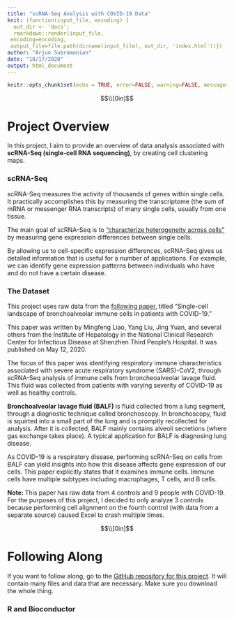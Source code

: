 ```yaml
---
title: "scRNA-Seq Analysis with COVID-19 Data"
knit: (function(input_file, encoding) {
  out_dir <- 'docs';
  rmarkdown::render(input_file,
 encoding=encoding,
 output_file=file.path(dirname(input_file), out_dir, 'index.html'))})
author: "Arjun Subramanian"
date: "10/17/2020"
output: html_document
---
```


```r
knitr::opts_chunk$set(echo = TRUE, error=FALSE, warning=FALSE, message=FALSE, results = "hide")
```

$$\\[0in]$$

# Project Overview

In this project, I aim to provide an overview of data analysis associated with **scRNA-Seq (single-cell RNA sequencing)**, by creating cell clustering maps.  

### scRNA-Seq

scRNA-Seq measures the activity of thousands of genes within single cells. It practically accomplishes this by measuring the transcriptome (the sum of mRNA or messenger RNA transcripts) of many single cells, usually from one tissue.

The main goal of scRNA-Seq is to ["characterize heterogeneity across cells"](https://osca.bioconductor.org/feature-selection.html) by measuring gene expression differences between single cells. 

By allowing us to cell-specific expression differences, scRNA-Seq gives us detailed information that is useful for a number of applications. For example, we can identify gene expression patterns between individuals who have and do not have a certain disease.

### The Dataset

This project uses raw data from the [following paper](https://www.nature.com/articles/s41591-020-0901-9), titled "Single-cell landscape of bronchoalveolar immune cells in patients with COVID-19." 

This paper was written by Mingfeng Liao, Yang Liu, Jing Yuan, and several others from the Institute of Hepatology in the National Clinical Research Center for Infectious Disease at Shenzhen Third People's Hospital. It was published on May 12, 2020.

The focus of this paper was identifying respiratory immune characteristics associated with severe acute respiratory syndrome (SARS)-CoV2, through scRNA-Seq analysis of immune cells from broncheoalveolar lavage fluid. This fluid was collected from patients with varying severity of COVID-19 as well as healthy controls.

**Bronchoalveolar lavage fluid (BALF)** is fluid collected from a lung segment, through a diagnostic technique called bronchoscopy. In bronchoscopy, fluid is squirted into a small part of the lung and is promptly recollected for analysis. After it is collected, BALF mainly contains alveoli secretions (where gas exchange takes place). A typical application for BALF is diagnosing lung disease.

As COVID-19 is a respiratory disease, performing scRNA-Seq on cells from BALF can yield insights into how this disease affects gene expression of our cells. This paper explicitly states that it examines immune cells. Immune cells have multiple subtypes including macrophages, T cells, and B cells.

**Note: ** This paper has raw data from 4 controls and 9 people with COVID-19. For the purposes of this project, I decided to only analyze 3 controls because performing cell alignment on the fourth control (with data from a separate source) caused Excel to crash multiple times. 

$$\\[0in]$$

# Following Along

If you want to follow along, go to the [GitHub repository for this project](). It will contain many files and data that are necessary. Make sure you download the whole thing. 

### R and Bioconductor
